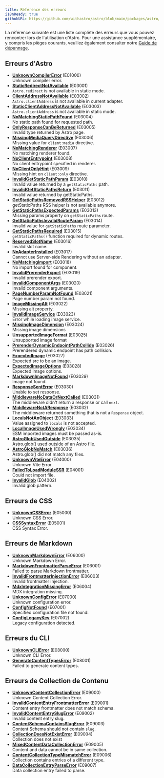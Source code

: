 ```yaml
---
title: Référence des erreurs
i18nReady: true
githubURL: https://github.com/withastro/astro/blob/main/packages/astro/src/core/errors/errors-data.ts
---
```


La référence suivante est une liste complète des erreurs que vous pouvez rencontrer lors de l'utilisation d'Astro. Pour une assistance supplémentaire, y compris les pièges courants, veuillez également consulter notre [Guide de dépannage](/fr/guides/troubleshooting/).

## Erreurs d'Astro

- [**UnknownCompilerError**](/fr/reference/errors/unknown-compiler-error/) (E01000)<br/>Unknown compiler error.
- [**StaticRedirectNotAvailable**](/fr/reference/errors/static-redirect-not-available/) (E03001)<br/>`Astro.redirect` is not available in static mode.
- [**ClientAddressNotAvailable**](/fr/reference/errors/client-address-not-available/) (E03002)<br/>`Astro.clientAddress` is not available in current adapter.
- [**StaticClientAddressNotAvailable**](/fr/reference/errors/static-client-address-not-available/) (E03003)<br/>`Astro.clientAddress` is not available in static mode.
- [**NoMatchingStaticPathFound**](/fr/reference/errors/no-matching-static-path-found/) (E03004)<br/>No static path found for requested path.
- [**OnlyResponseCanBeReturned**](/fr/reference/errors/only-response-can-be-returned/) (E03005)<br/>Invalid type returned by Astro page.
- [**MissingMediaQueryDirective**](/fr/reference/errors/missing-media-query-directive/) (E03006)<br/>Missing value for `client:media` directive.
- [**NoMatchingRenderer**](/fr/reference/errors/no-matching-renderer/) (E03007)<br/>No matching renderer found.
- [**NoClientEntrypoint**](/fr/reference/errors/no-client-entrypoint/) (E03008)<br/>No client entrypoint specified in renderer.
- [**NoClientOnlyHint**](/fr/reference/errors/no-client-only-hint/) (E03009)<br/>Missing hint on `client:only` directive.
- [**InvalidGetStaticPathParam**](/fr/reference/errors/invalid-get-static-path-param/) (E03010)<br/>Invalid value returned by a `getStaticPaths` path.
- [**InvalidGetStaticPathsReturn**](/fr/reference/errors/invalid-get-static-paths-return/) (E03011)<br/>Invalid value returned by getStaticPaths.
- [**GetStaticPathsRemovedRSSHelper**](/fr/reference/errors/get-static-paths-removed-rsshelper/) (E03012)<br/>getStaticPaths RSS helper is not available anymore.
- [**GetStaticPathsExpectedParams**](/fr/reference/errors/get-static-paths-expected-params/) (E03013)<br/>Missing params property on `getStaticPaths` route.
- [**GetStaticPathsInvalidRouteParam**](/fr/reference/errors/get-static-paths-invalid-route-param/) (E03014)<br/>Invalid value for `getStaticPaths` route parameter.
- [**GetStaticPathsRequired**](/fr/reference/errors/get-static-paths-required/) (E03015)<br/>`getStaticPaths()` function required for dynamic routes.
- [**ReservedSlotName**](/fr/reference/errors/reserved-slot-name/) (E03016)<br/>Invalid slot name.
- [**NoAdapterInstalled**](/fr/reference/errors/no-adapter-installed/) (E03017)<br/>Cannot use Server-side Rendering without an adapter.
- [**NoMatchingImport**](/fr/reference/errors/no-matching-import/) (E03018)<br/>No import found for component.
- [**InvalidPrerenderExport**](/fr/reference/errors/invalid-prerender-export/) (E03019)<br/>Invalid prerender export.
- [**InvalidComponentArgs**](/fr/reference/errors/invalid-component-args/) (E03020)<br/>Invalid component arguments.
- [**PageNumberParamNotFound**](/fr/reference/errors/page-number-param-not-found/) (E03021)<br/>Page number param not found.
- [**ImageMissingAlt**](/fr/reference/errors/image-missing-alt/) (E03022)<br/>Missing alt property.
- [**InvalidImageService**](/fr/reference/errors/invalid-image-service/) (E03023)<br/>Error while loading image service.
- [**MissingImageDimension**](/fr/reference/errors/missing-image-dimension/) (E03024)<br/>Missing image dimensions
- [**UnsupportedImageFormat**](/fr/reference/errors/unsupported-image-format/) (E03025)<br/>Unsupported image format
- [**PrerenderDynamicEndpointPathCollide**](/fr/reference/errors/prerender-dynamic-endpoint-path-collide/) (E03026)<br/>Prerendered dynamic endpoint has path collision.
- [**ExpectedImage**](/fr/reference/errors/expected-image/) (E03027)<br/>Expected src to be an image.
- [**ExpectedImageOptions**](/fr/reference/errors/expected-image-options/) (E03028)<br/>Expected image options.
- [**MarkdownImageNotFound**](/fr/reference/errors/markdown-image-not-found/) (E03029)<br/>Image not found.
- [**ResponseSentError**](/fr/reference/errors/response-sent-error/) (E03030)<br/>Unable to set response.
- [**MiddlewareNoDataOrNextCalled**](/fr/reference/errors/middleware-no-data-or-next-called/) (E03031)<br/>The middleware didn't return a response or call `next`.
- [**MiddlewareNotAResponse**](/fr/reference/errors/middleware-not-aresponse/) (E03032)<br/>The middleware returned something that is not a `Response` object.
- [**LocalsNotAnObject**](/fr/reference/errors/locals-not-an-object/) (E03033)<br/>Value assigned to `locals` is not accepted.
- [**LocalImageUsedWrongly**](/fr/reference/errors/local-image-used-wrongly/) (E03034)<br/>ESM imported images must be passed as-is.
- [**AstroGlobUsedOutside**](/fr/reference/errors/astro-glob-used-outside/) (E03035)<br/>Astro.glob() used outside of an Astro file.
- [**AstroGlobNoMatch**](/fr/reference/errors/astro-glob-no-match/) (E03036)<br/>Astro.glob() did not match any files.
- [**UnknownViteError**](/fr/reference/errors/unknown-vite-error/) (E04000)<br/>Unknown Vite Error.
- [**FailedToLoadModuleSSR**](/fr/reference/errors/failed-to-load-module-ssr/) (E04001)<br/>Could not import file.
- [**InvalidGlob**](/fr/reference/errors/invalid-glob/) (E04002)<br/>Invalid glob pattern.
## Erreurs de CSS 

- [**UnknownCSSError**](/fr/reference/errors/unknown-csserror/) (E05000)<br/>Unknown CSS Error.
- [**CSSSyntaxError**](/fr/reference/errors/csssyntax-error/) (E05001)<br/>CSS Syntax Error.
## Erreurs de Markdown 

- [**UnknownMarkdownError**](/fr/reference/errors/unknown-markdown-error/) (E06000)<br/>Unknown Markdown Error.
- [**MarkdownFrontmatterParseError**](/fr/reference/errors/markdown-frontmatter-parse-error/) (E06001)<br/>Failed to parse Markdown frontmatter.
- [**InvalidFrontmatterInjectionError**](/fr/reference/errors/invalid-frontmatter-injection-error/) (E06003)<br/>Invalid frontmatter injection.
- [**MdxIntegrationMissingError**](/fr/reference/errors/mdx-integration-missing-error/) (E06004)<br/>MDX integration missing.
- [**UnknownConfigError**](/fr/reference/errors/unknown-config-error/) (E07000)<br/>Unknown configuration error.
- [**ConfigNotFound**](/fr/reference/errors/config-not-found/) (E07001)<br/>Specified configuration file not found.
- [**ConfigLegacyKey**](/fr/reference/errors/config-legacy-key/) (E07002)<br/>Legacy configuration detected.
## Erreurs du CLI

- [**UnknownCLIError**](/fr/reference/errors/unknown-clierror/) (E08000)<br/>Unknown CLI Error.
- [**GenerateContentTypesError**](/fr/reference/errors/generate-content-types-error/) (E08001)<br/>Failed to generate content types.
## Erreurs de Collection de Contenu 

- [**UnknownContentCollectionError**](/fr/reference/errors/unknown-content-collection-error/) (E09000)<br/>Unknown Content Collection Error.
- [**InvalidContentEntryFrontmatterError**](/fr/reference/errors/invalid-content-entry-frontmatter-error/) (E09001)<br/>Content entry frontmatter does not match schema.
- [**InvalidContentEntrySlugError**](/fr/reference/errors/invalid-content-entry-slug-error/) (E09002)<br/>Invalid content entry slug.
- [**ContentSchemaContainsSlugError**](/fr/reference/errors/content-schema-contains-slug-error/) (E09003)<br/>Content Schema should not contain `slug`.
- [**CollectionDoesNotExistError**](/fr/reference/errors/collection-does-not-exist-error/) (E09004)<br/>Collection does not exist
- [**MixedContentDataCollectionError**](/fr/reference/errors/mixed-content-data-collection-error/) (E09005)<br/>Content and data cannot be in same collection.
- [**ContentCollectionTypeMismatchError**](/fr/reference/errors/content-collection-type-mismatch-error/) (E09006)<br/>Collection contains entries of a different type.
- [**DataCollectionEntryParseError**](/fr/reference/errors/data-collection-entry-parse-error/) (E09007)<br/>Data collection entry failed to parse.